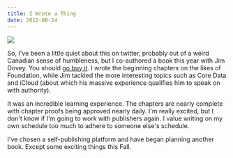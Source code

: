 ```yaml
---
title: I Wrote a Thing
date: 2012-08-24
---
```



 ![](114F5918DD174C38AD7400C04A472497.jpg)

So, I've been a little quiet about this on twitter, probably out of a weird Canadian sense of humbleness, but I co-authored a book this year with Jim Dovey. You should [go buy it](http://www.amazon.com/gp/product/1430243686/ref=as_li_ss_il?ie=UTF8&camp=1789&creative=390957&creativeASIN=1430243686&linkCode=as2&tag=ashfur-20). I wrote the beginning chapters on the likes of Foundation, while Jim tackled the more interesting topics such as Core Data and iCloud (about which his massive experience qualifies him to speak on with authority).

It was an incredible learning experience. The chapters are nearly complete with chapter proofs being approved nearly daily. I'm really excited, but I don't know if I'm going to work with publishers again. I value writing on my own schedule too much to adhere to someone else's schedule.

I've chosen a self-publishing platform and have began planning another book. Except some exciting things this Fall.


  